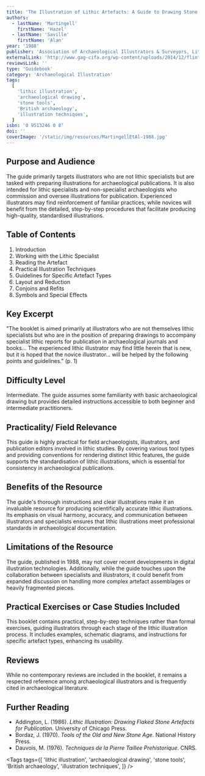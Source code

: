 ```yaml
---
title: 'The Illustration of Lithic Artefacts: A Guide to Drawing Stone Tools for Specialist Reports'
authors:
  - lastName: 'Martingell'
    firstName: 'Hazel'
  - lastName: 'Saville'
    firstName: 'Alan'
year: '1988'
publisher: 'Association of Archaeological Illustrators & Surveyors, Lithic Studies Society'
externalLink: 'http://www.gag-cifa.org/wp-content/uploads/2014/12/flint-paper-digital.pdf'
reviewsLink: ''
type: 'Guidebook'
category: 'Archaeological Illustration'
tags:
  [
    'lithic illustration',
    'archaeological drawing',
    'stone tools',
    'British archaeology',
    'illustration techniques',
  ]
isbn: '0 9513246 0 8'
doi: ''
coverImage: '/static/img/resources/MartingellEtAl-1988.jpg'
---
```


## Purpose and Audience

The guide primarily targets illustrators who are not lithic specialists but are tasked with preparing illustrations for archaeological publications. It is also intended for lithic specialists and non-specialist archaeologists who commission and oversee illustrations for publication. Experienced illustrators may find reinforcement of familiar practices, while novices will benefit from the detailed, step-by-step procedures that facilitate producing high-quality, standardised illustrations.

## Table of Contents

1. Introduction
2. Working with the Lithic Specialist
3. Reading the Artefact
4. Practical Illustration Techniques
5. Guidelines for Specific Artefact Types
6. Layout and Reduction
7. Conjoins and Refits
8. Symbols and Special Effects

## Key Excerpt

"The booklet is aimed primarily at illustrators who are not themselves lithic specialists but who are in the position of preparing drawings to accompany specialist lithic reports for publication in archaeological journals and books... The experienced lithic illustrator may find little herein that is new, but it is hoped that the novice illustrator... will be helped by the following points and guidelines." (p. 1)

## Difficulty Level

Intermediate. The guide assumes some familiarity with basic archaeological drawing but provides detailed instructions accessible to both beginner and intermediate practitioners.

## Practicality/ Field Relevance

This guide is highly practical for field archaeologists, illustrators, and publication editors involved in lithic studies. By covering various tool types and providing conventions for rendering distinct lithic features, the guide supports the standardisation of lithic illustrations, which is essential for consistency in archaeological publications.

## Benefits of the Resource

The guide's thorough instructions and clear illustrations make it an invaluable resource for producing scientifically accurate lithic illustrations. Its emphasis on visual harmony, accuracy, and communication between illustrators and specialists ensures that lithic illustrations meet professional standards in archaeological documentation.

## Limitations of the Resource

The guide, published in 1988, may not cover recent developments in digital illustration technologies. Additionally, while the guide touches upon the collaboration between specialists and illustrators, it could benefit from expanded discussion on handling more complex artefact assemblages or heavily fragmented pieces.

## Practical Exercises or Case Studies Included

This booklet contains practical, step-by-step techniques rather than formal exercises, guiding illustrators through each stage of the lithic illustration process. It includes examples, schematic diagrams, and instructions for specific artefact types, enhancing its usability.

## Reviews

While no contemporary reviews are included in the booklet, it remains a respected reference among archaeological illustrators and is frequently cited in archaeological literature.

## Further Reading

- Addington, L. (1986). _Lithic Illustration: Drawing Flaked Stone Artefacts for Publication_. University of Chicago Press.
- Bordaz, J. (1970). _Tools of the Old and New Stone Age_. National History Press.
- Dauvois, M. (1976). _Techniques de la Pierre Taillee Prehistorique_. CNRS.

<Tags
  tags={[
    'lithic illustration',
    'archaeological drawing',
    'stone tools',
    'British archaeology',
    'illustration techniques',
  ]}
/>
